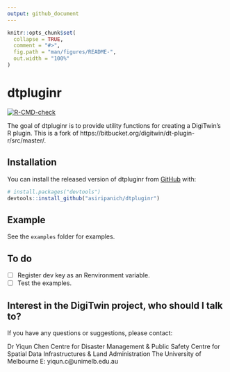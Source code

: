 ```yaml
---
output: github_document
---
```


<!-- README.md is generated from README.Rmd. Please edit that file -->

```r
knitr::opts_chunk$set(
  collapse = TRUE,
  comment = "#>",
  fig.path = "man/figures/README-",
  out.width = "100%"
)
```

# dtpluginr

<!-- badges: start -->
[![R-CMD-check](https://github.com/asiripanich/dtpluginr/workflows/R-CMD-check/badge.svg)](https://github.com/asiripanich/dtpluginr/actions)
<!-- badges: end -->

The goal of dtpluginr is to provide utility functions for creating a DigiTwin's R plugin. This is a fork of https://bitbucket.org/digitwin/dt-plugin-r/src/master/.

## Installation

You can install the released version of dtpluginr from [GitHub](https://github.com/) with:

``` r
# install.packages("devtools")
devtools::install_github("asiripanich/dtpluginr")
```
## Example

See the `examples` folder for examples.

## To do

- [ ] Register dev key as an Renvironment variable. 
- [ ] Test the examples.

## Interest in the DigiTwin project, who should I talk to?

If you have any questions or suggestions, please contact:

Dr Yiqun Chen
Centre for Disaster Management & Public Safety
Centre for Spatial Data Infrastructures & Land Administration
The University of Melbourne
E: yiqun.c@unimelb.edu.au
